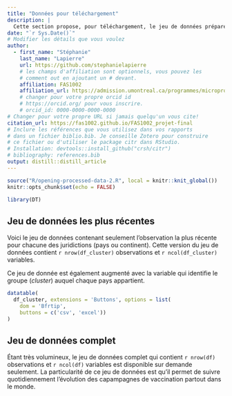 ```yaml
---
title: "Données pour téléchargement"
description: | 
  Cette section propose, pour téléchargement, le jeu de données préparé et utilisé pour réaliser notre analyse. 
date: "`r Sys.Date()`"
# Modifier les détails que vous voulez
author:
  - first_name: "Stéphanie"
    last_name: "Lapierre"
    url: https://github.com/stephanielapierre
    # les champs d'affiliation sont optionnels, vous pouvez les
    # comment out en ajoutant un # devant.
    affiliation: FAS1002
    affiliation_url: https://admission.umontreal.ca/programmes/microprogramme-de-1er-cycle-en-analyse-des-megadonnees-en-sciences-humaines-et-sociales/structure-du-programme/
    # changer pour votre propre orcid id
    # https://orcid.org/ pour vous inscrire.
    # orcid_id: 0000-0000-0000-0000
# Changer pour votre propre URL si jamais quelqu'un vous cite!
citation_url: https://fas1002.github.io/FAS1002_projet-final
# Inclure les références que vous utilisez dans vos rapports
# dans un fichier biblio.bib. Je conseille Zotero pour construire
# ce fichier ou d'utiliser le package citr dans RStudio.
# Installation: devtools::install_github("crsh/citr")
# bibliography: references.bib
output: distill::distill_article
---
```



```r
source("R/opening-processed-data-2.R", local = knitr::knit_global()) 
knitr::opts_chunk$set(echo = FALSE)
```

```r
library(DT)
```


## Jeu de données les plus récentes

Voici le jeu de données contenant seulement l'observation la plus récente pour chacune des juridictions (pays ou continent). Cette version du jeu de données contient `r nrow(df_cluster)` observations et `r ncol(df_cluster)` variables.

Ce jeu de donnée est également augmenté avec la variable qui identifie le groupe (*cluster*) auquel chaque pays appartient.

```r
datatable(
  df_cluster, extensions = 'Buttons', options = list(
    dom = 'Bfrtip',
    buttons = c('csv', 'excel'))
)
```


## Jeu de données complet

Étant très volumineux, le jeu de données complet qui contient `r nrow(df)` observations et `r ncol(df)` variables est disponible sur demande seulement. La particularité de ce jeu de données est qu'il permet de suivre quotidiennement l'évolution des capampagnes de vaccination partout dans le monde.
